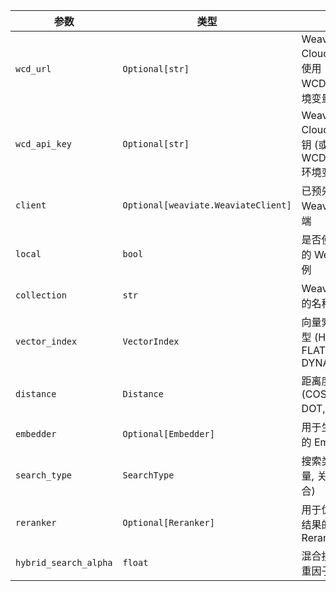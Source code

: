 | 参数 | 类型 | 描述 | 默认值 |
|-----------|------|-------------|---------|
| `wcd_url` | `Optional[str]` | Weaviate Cloud URL (或使用 WCD_URL 环境变量) | `None` |
| `wcd_api_key` | `Optional[str]` | Weaviate Cloud API 密钥 (或使用 WCD_API_KEY 环境变量) | `None` |
| `client` | `Optional[weaviate.WeaviateClient]` | 已预先配置的 Weaviate 客户端 | `None` |
| `local` | `bool` | 是否使用本地的 Weaviate 实例 | `False` |
| `collection` | `str` | Weaviate 集合的名称 | `"default"` |
| `vector_index` | `VectorIndex` | 向量索引的类型 (HNSW, FLAT, DYNAMIC) | `VectorIndex.HNSW` |
| `distance` | `Distance` | 距离度量 (COSINE, DOT, 等) | `Distance.COSINE` |
| `embedder` | `Optional[Embedder]` | 用于生成嵌入的 Embedder | `OpenAIEmbedder()` |
| `search_type` | `SearchType` | 搜索类型 (向量, 关键字, 混合) | `SearchType.vector` |
| `reranker` | `Optional[Reranker]` | 用于优化搜索结果的 Reranker | `None` |
| `hybrid_search_alpha` | `float` | 混合搜索的权重因子 | `0.5` |